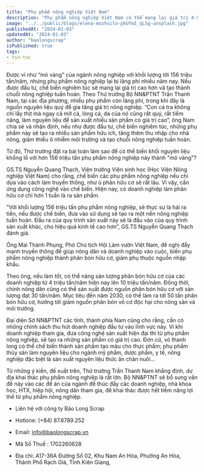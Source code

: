 ```yaml
---
title: "Phụ phẩm nông nghiệp Việt Nam"
description: "Phụ phẩm nông nghiệp Việt Nam có thể mang lại giá trị 4-5 tỷ USD/năm."
image: "../../public/blogs/elena-mozhvilo-pkUfmI_qLSg-unsplash.jpg"
publishedAt: "2024-01-03"
updatedAt: "2024-01-03"
author: "baolongscrap"
isPublished: true
tags:
- tin-tuc
---
```


 Được ví như “mỏ vàng” của ngành nông nghiệp với khối lượng tới 156 triệu tấn/năm, nhưng phụ phẩm nông nghiệp lại bị lãng phí nhiều năm nay. Nếu được đầu tư, chế biến nghiêm túc sẽ mang lại giá trị cao hơn và tạo thành chuỗi nông nghiệp tuần hoàn.
Theo Thứ trưởng Bộ NN&PTNT Trần Thanh Nam, tại các địa phương, nhiều phụ phẩm còn lãng phí, trong khi đây là nguồn nguyên liệu quý để gia tăng giá trị nông nghiệp. “Con cá tra không chỉ lấy thịt mà ngay cả mỡ cá, lòng cá, da của nó cũng rất quý, rất tiềm năng, làm nguyên liệu để sản xuất nhiều sản phẩm có giá trị cao”, ông Nam chia sẻ và nhận định, nếu như được đầu tư, chế biến nghiêm túc, những phụ phẩm này sẽ tạo ra nhiều sản phẩm hữu ích, tăng thêm thu nhập cho nhà nông, giảm thiểu ô nhiễm môi trường và tạo chuỗi nông nghiệp tuần hoàn.

Từ đó, Thứ trưởng đặt ra bài toán làm sao để có thể biến khối nguyên liệu khổng lồ với hơn 156 triệu tấn phụ phẩm nông nghiệp này thành "mỏ vàng"? 

GS.TS Nguyễn Quang Thạch, Viện trưởng Viện sinh học (Học Viện Nông nghiệp Việt Nam) cho rằng, chế biến các phụ phẩm nông nghiệp nếu chỉ dựa vào cách làm truyền thống, như ủ phân hữu cơ sẽ rất lâu. Vì vậy, cần ứng dụng công nghệ vào chế biến. Hiện nay, có doanh nghiệp làm phân hữu cơ chỉ hơn 1 tuần là ra sản phẩm. 

"Với khối lượng 156 triệu tấn phụ phẩm nông nghiệp, sẽ thực sự là hái ra tiền, nếu được chế biến, đưa vào sử dụng sẽ tạo ra một nền nông nghiệp tuần hoàn. Đầu ra của quy trình sản xuất này sẽ là đầu vào của quy trình sản xuất khác, cho hiệu quả kinh tế cao hơn”, GS.TS Nguyễn Quang Thạch đánh giá.

Ông Mai Thành Phụng, Phó Chủ tịch Hội Làm vườn Việt Nam, đề nghị đẩy mạnh truyền thông để giúp nông dân và doanh nghiệp vào cuộc, biến phụ phẩm nông nghiệp thành phân bón hữu cơ, giảm phụ thuộc nguồn nhập khẩu.

Theo ông, nếu làm tốt, có thể nâng sản lượng phân bón hữu cơ của các doanh nghiệp từ 4 triệu tấn/năm hiện nay lên 10 triệu tấn/năm. Đồng thời, chính nông dân cũng có thể sản xuất được nguồn phân bón hữu cơ với sản lượng đạt 30 tấn/năm. Mục tiêu đến năm 2030, có thể làm ra tới 50 tấn phân bón hữu cơ, hướng tới giảm nguồn phân bón vô cơ độc hại cho nông sản và môi trường.

Đại diện Sở NN&PTNT các tỉnh, thành phía Nam cũng cho rằng, cần có những chính sách thu hút doanh nghiệp đầu tư vào lĩnh vực này. Vì khi doanh nghiệp tham gia, đưa công nghệ sản xuất hiện đại thì từ phụ phẩm nông nghiệp, sẽ tạo ra những sản phẩm có giá trị cao. Đơn cử, vỏ thanh long có thể chế biến thành sản phẩm tạo màu cho thực phẩm; phụ phẩm thủy sản làm nguyên liệu cho ngành mỹ phẩm, dược phẩm, y tế, nông nghiệp đặc biệt là sản xuất nguyên liệu thức ăn chăn nuôi...

Từ những ý kiến, đề xuất trên, Thứ trưởng Trần Thanh Nam khẳng định, dư địa khai thác phụ phẩm nông nghiệp là rất lớn. Bộ NN&PTNT sẽ bổ sung vấn đề này vào các đề án của ngành để thúc đẩy các doanh nghiệp, nhà khoa học, HTX, hiệp hội, nông dân tham gia, để khai thác được hết tiềm năng lợi thế từ phụ phẩm nông nghiệp.


- Liên hệ với công ty Bảo Long Scrap

- Hotlone: (+84) 87.6789.252

- Email: info@baolongscrap.vn

- Mã Số Thuế : 1702260628

- Địa chỉ: A17-36A Đường Số 02, Khu Nam An Hòa, Phường An Hòa, Thành Phố Rạch Giá, Tỉnh Kiên Giang,

